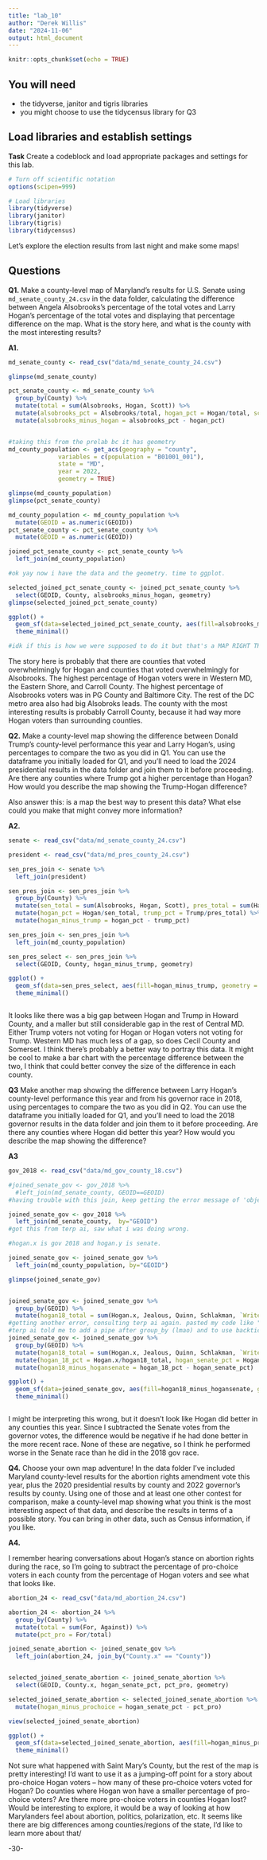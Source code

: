 ```yaml
---
title: "lab_10"
author: "Derek Willis"
date: "2024-11-06"
output: html_document
---
```


```r
knitr::opts_chunk$set(echo = TRUE)
```

## You will need

-   the tidyverse, janitor and tigris libraries
-   you might choose to use the tidycensus library for Q3

## Load libraries and establish settings

**Task** Create a codeblock and load appropriate packages and settings for this lab.

```r
# Turn off scientific notation
options(scipen=999)

# Load libraries
library(tidyverse)
library(janitor)
library(tigris)
library(tidycensus)

```

Let's explore the election results from last night and make some maps!

## Questions

**Q1.** Make a county-level map of Maryland's results for U.S. Senate using `md_senate_county_24.csv` in the data folder, calculating the difference between Angela Alsobrooks's percentage of the total votes and Larry Hogan's percentage of the total votes and displaying that percentage difference on the map. What is the story here, and what is the county with the most interesting results?

**A1.**

```r

md_senate_county <- read_csv("data/md_senate_county_24.csv")

glimpse(md_senate_county)

pct_senate_county <- md_senate_county %>% 
  group_by(County) %>% 
  mutate(total = sum(Alsobrooks, Hogan, Scott)) %>% 
  mutate(alsobrooks_pct = Alsobrooks/total, hogan_pct = Hogan/total, scott_pct = Scott/total) %>% 
  mutate(alsobrooks_minus_hogan = alsobrooks_pct - hogan_pct)


#taking this from the prelab bc it has geometry
md_county_population <- get_acs(geography = "county",
              variables = c(population = "B01001_001"),
              state = "MD",
              year = 2022,
              geometry = TRUE)

glimpse(md_county_population)
glimpse(pct_senate_county)

md_county_population <- md_county_population %>% 
  mutate(GEOID = as.numeric(GEOID))
pct_senate_county <- pct_senate_county %>% 
  mutate(GEOID = as.numeric(GEOID))

joined_pct_senate_county <- pct_senate_county %>% 
  left_join(md_county_population)

#ok yay now i have the data and the geometry. time to ggplot. 

selected_joined_pct_senate_county <- joined_pct_senate_county %>% 
  select(GEOID, County, alsobrooks_minus_hogan, geometry)
glimpse(selected_joined_pct_senate_county)

ggplot() +
  geom_sf(data=selected_joined_pct_senate_county, aes(fill=alsobrooks_minus_hogan, geometry = geometry)) +
  theme_minimal()

#idk if this is how we were supposed to do it but that's a MAP RIGHT THERE

```
The story here is probably that there are counties that voted overwhelmingly for Hogan and counties that voted overwhelmingly for Alsobrooks. The highest percentage of Hogan voters were in Western MD, the Eastern Shore, and Carroll County. The highest percentage of Alsobrooks voters was in PG County and Baltimore City. The rest of the DC metro area also had big Alsobroks leads. The county with the most interesting results is probably Carroll County, because it had way more Hogan voters than surrounding counties. 

**Q2.** Make a county-level map showing the difference between Donald Trump's county-level performance this year and Larry Hogan's, using percentages to compare the two as you did in Q1. You can use the dataframe you initially loaded for Q1, and you'll need to load the 2024 presidential results in the data folder and join them to it before proceeding. Are there any counties where Trump got a higher percentage than Hogan? How would you describe the map showing the Trump-Hogan difference?

Also answer this: is a map the best way to present this data? What else could you make that might convey more information?

**A2.**

```r
senate <- read_csv("data/md_senate_county_24.csv")

president <- read_csv("data/md_pres_county_24.csv")

sen_pres_join <- senate %>% 
  left_join(president)

sen_pres_join <- sen_pres_join %>% 
  group_by(County) %>% 
  mutate(sen_total = sum(Alsobrooks, Hogan, Scott), pres_total = sum(Harris, Trump, Oliver, Stein, Kennedy)) %>% 
  mutate(hogan_pct = Hogan/sen_total, trump_pct = Trump/pres_total) %>% 
  mutate(hogan_minus_trump = hogan_pct - trump_pct)

sen_pres_join <- sen_pres_join %>% 
  left_join(md_county_population)

sen_pres_select <- sen_pres_join %>% 
  select(GEOID, County, hogan_minus_trump, geometry)

ggplot() +
  geom_sf(data=sen_pres_select, aes(fill=hogan_minus_trump, geometry = geometry)) +
  theme_minimal()



```
It looks like there was a big gap between Hogan and Trump in Howard County, and a maller but still considerable gap in the rest of Central MD. Either Trump voters not voting for Hogan or Hogan voters not voting for Trump. Western MD has much less of a gap, so does Cecil County and Somerset. 
I think there's probably a better way to portray this data. It might be cool to make a bar chart with the percentage difference between the two, I think that could better convey the size of the difference in each county. 

**Q3** Make another map showing the difference between Larry Hogan's county-level performance this year and from his governor race in 2018, using percentages to compare the two as you did in Q2. You can use the dataframe you initially loaded for Q1, and you'll need to load the 2018 governor results in the data folder and join them to it before proceeding. Are there any counties where Hogan did better this year? How would you describe the map showing the difference?

**A3**

```r
gov_2018 <- read_csv("data/md_gov_county_18.csv")

#joined_senate_gov <- gov_2018 %>% 
  #left_join(md_senate_county, GEOID==GEOID)
#having trouble with this join, keep getting the error message of 'object 'GEOID' not found'. Gonna ask terp ai. 

joined_senate_gov <- gov_2018 %>% 
  left_join(md_senate_county,  by="GEOID")
#got this from terp ai, saw what i was doing wrong. 

#hogan.x is gov 2018 and hogan.y is senate. 

joined_senate_gov <- joined_senate_gov %>% 
  left_join(md_county_population, by="GEOID")

glimpse(joined_senate_gov)


joined_senate_gov <- joined_senate_gov %>% 
  group_by(GEOID) %>% 
  mutate(hogan18_total = sum(Hogan.x, Jealous, Quinn, Schlakman, `Write-ins`), hogansenate_total = sum(Hogan.y, Alsobrooks, Scott))
#getting another error, consulting terp ai again. pasted my code like "here's what I'm trying to do, i get the error that it's an invalid character type". 
#terp ai told me to add a pipe after group_by (lmao) and to use backticks instead of quotes around write-ins. seems to have worked!
joined_senate_gov <- joined_senate_gov %>% 
  group_by(GEOID) %>% 
  mutate(hogan18_total = sum(Hogan.x, Jealous, Quinn, Schlakman, `Write-ins`), hogansenate_total = sum(Hogan.y, Alsobrooks, Scott)) %>% 
  mutate(hogan_18_pct = Hogan.x/hogan18_total, hogan_senate_pct = Hogan.y/hogansenate_total) %>% 
  mutate(hogan18_minus_hogansenate = hogan_18_pct - hogan_senate_pct)

ggplot() +
  geom_sf(data=joined_senate_gov, aes(fill=hogan18_minus_hogansenate, geometry = geometry)) +
  theme_minimal()



```
I might be interpreting this wrong, but it doesn't look like Hogan did better in any counties this year. Since I subtracted the Senate votes from the governor votes, the difference would be negative if he had done better in the more recent race. None of these are negative, so I think he performed worse in the Senate race than he did in the 2018 gov race. 

**Q4.** Choose your own map adventure! In the data folder I've included Maryland county-level results for the abortion rights amendment vote this year, plus the 2020 presidential results by county and 2022 governor's results by county. Using one of those and at least one other contest for comparison, make a county-level map showing what you think is the most interesting aspect of that data, and describe the results in terms of a possible story. You can bring in other data, such as Census information, if you like.

**A4.**

I remember hearing conversations about Hogan's stance on abortion rights during the race, so I'm going to subtract the percentage of pro-choice voters in each county from the percentage of Hogan voters and see what that looks like. 

```r

abortion_24 <- read_csv("data/md_abortion_24.csv")

abortion_24 <- abortion_24 %>% 
  group_by(County) %>% 
  mutate(total = sum(For, Against)) %>% 
  mutate(pct_pro = For/total)

joined_senate_abortion <- joined_senate_gov %>% 
  left_join(abortion_24, join_by("County.x" == "County"))


selected_joined_senate_abortion <- joined_senate_abortion %>% 
  select(GEOID, County.x, hogan_senate_pct, pct_pro, geometry)

selected_joined_senate_abortion <- selected_joined_senate_abortion %>% 
  mutate(hogan_minus_prochoice = hogan_senate_pct - pct_pro)

view(selected_joined_senate_abortion)

ggplot() +
  geom_sf(data=selected_joined_senate_abortion, aes(fill=hogan_minus_prochoice, geometry = geometry)) +
  theme_minimal()

```
Not sure what happened with Saint Mary's County, but the rest of the map is pretty interesting! I'd want to use it as a jumping-off point for a story about pro-choice Hogan voters -- how many of these pro-choice voters voted for Hogan? Do counties where Hogan won have a smaller percentage of pro-choice voters? Are there more pro-choice voters in counties Hogan lost? Would be interesting to explore, it would be a way of looking at how Marylanders feel about abortion, politics, polarization, etc. It seems like there are big differences among counties/regions of the state, I'd like to learn more about that/ 

-30-
